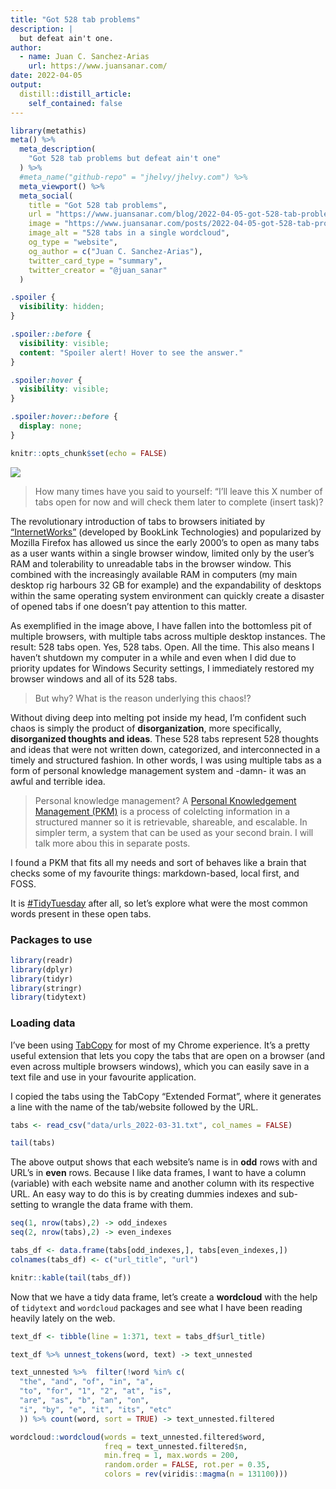 ```yaml
---
title: "Got 528 tab problems"
description: |
  but defeat ain't one.
author:
  - name: Juan C. Sanchez-Arias
    url: https://www.juansanar.com/
date: 2022-04-05
output:
  distill::distill_article:
    self_contained: false
---
```


```r
library(metathis)
meta() %>%
  meta_description(
    "Got 528 tab problems but defeat ain't one"
  ) %>%
  #meta_name("github-repo" = "jhelvy/jhelvy.com") %>%
  meta_viewport() %>%
  meta_social(
    title = "Got 528 tab problems",
    url = "https://www.juansanar.com/blog/2022-04-05-got-528-tab-problems",
    image = "https://www.juansanar.com/posts/2022-04-05-got-528-tab-problems/img/wordcloud-1.png",
    image_alt = "528 tabs in a single wordcloud",
    og_type = "website",
    og_author = c("Juan C. Sanchez-Arias"),
    twitter_card_type = "summary",
    twitter_creator = "@juan_sanar"
  )
```

```css
.spoiler {
  visibility: hidden;
}

.spoiler::before {
  visibility: visible;
  content: "Spoiler alert! Hover to see the answer."
}

.spoiler:hover {
  visibility: visible;
}

.spoiler:hover::before {
  display: none;
}
```

```r
knitr::opts_chunk$set(echo = FALSE)
```

![](img/2022-03-28-22-28-54.png)

> How many times have you said to yourself: "I'll leave this X number of tabs open for now and will check them later to complete (insert task)?

The revolutionary introduction of tabs to browsers initiated by ["InternetWorks"](https://www.makeuseof.com/tag/which-browser-invented-tabs-3-common-myths-debunked/) (developed by BookLink Technologies) and popularized by Mozilla Firefox has allowed us since the early 2000's to open as many tabs as a user wants within a single browser window, limited only by the user's RAM and tolerability to unreadable tabs in the browser window. This combined with the increasingly available RAM in computers (my main desktop rig harbours 32 GB for example) and the expandability of desktops within the same operating system environment can quickly create a disaster of opened tabs if one doesn't pay attention to this matter.

As exemplified in the image above, I have fallen into the bottomless pit of multiple browsers, with multiple tabs across multiple desktop instances. The result: 528 tabs open. Yes, 528 tabs. Open. All the time. This also means I haven't shutdown my computer in a while and even when I did due to priority updates for Windows Security settings, I immediately restored my browser windows and all of its 528 tabs. 

> But why? What is the reason underlying this chaos!?

Without diving deep into melting pot inside my head, I'm confident such chaos is simply the product of **disorganization**,  more specifically, **disorganized thoughts and ideas**. These 528 tabs represent 528 thoughts and ideas that were not written down, categorized, and interconnected in a timely and structured fashion. In other words, I was using multiple tabs as a form of personal knowledge management system and -damn- it was an awful and terrible idea.

> Personal knowledge management? A [Personal Knowledgement Management (PKM)](https://en.wikipedia.org/wiki/Personal_knowledge_management) is a process of colelcting information in a structured manner so it is retrievable, shareable, and escalable. In simpler term, a system that can be used as your second brain. I will talk more abou this in separate posts.

<p class = "spoiler">I found a PKM that fits all my needs and sort of behaves like a brain that checks some of my favourite things: markdown-based, local first, and FOSS.</p>

It is [#TidyTuesday](https://twitter.com/hashtag/tidytuesday?src=hashtag_click) after all, so let's explore what were the most common words present in these open tabs.

### Packages to use

```r
library(readr)
library(dplyr)
library(tidyr)
library(stringr)
library(tidytext)
```
### Loading data

I've been using [TabCopy](https://chrome.google.com/webstore/detail/tabcopy/micdllihgoppmejpecmkilggmaagfdmb) for most of my Chrome experience. It's a pretty useful extension that lets you copy the tabs that are open on a browser (and even across multiple browsers windows), which you can easily save in a text file and use in your favourite application. 

I copied the tabs using the TabCopy "Extended Format", where it generates a line with the name of the tab/website followed by the URL.

```r
tabs <- read_csv("data/urls_2022-03-31.txt", col_names = FALSE)

tail(tabs)
```

The above output shows that each website's name is in **odd** rows with and URL's in **even** rows. Because I like data frames, I want to have a column (variable) with each website name and another column with its respective URL. An easy way to do this is by creating dummies indexes and sub-setting to wrangle the data frame with them. 

```r
seq(1, nrow(tabs),2) -> odd_indexes
seq(2, nrow(tabs),2) -> even_indexes

tabs_df <- data.frame(tabs[odd_indexes,], tabs[even_indexes,])
colnames(tabs_df) <- c("url_title", "url")

knitr::kable(tail(tabs_df))
```

Now that we have a tidy data frame, let's create a **wordcloud** with the help of `tidytext` and `wordcloud` packages and see what I have been reading heavily lately on the web.

```r
text_df <- tibble(line = 1:371, text = tabs_df$url_title)

text_df %>% unnest_tokens(word, text) -> text_unnested

text_unnested %>%  filter(!word %in% c(
  "the", "and", "of", "in", "a",
  "to", "for", "1", "2", "at", "is",
  "are", "as", "b", "an", "on",
  "i", "by", "e", "it", "its", "etc"
  )) %>% count(word, sort = TRUE) -> text_unnested.filtered

wordcloud::wordcloud(words = text_unnested.filtered$word,
                     freq = text_unnested.filtered$n, 
                     min.freq = 1, max.words = 200, 
                     random.order = FALSE, rot.per = 0.35, 
                     colors = rev(viridis::magma(n = 131100)))
```

